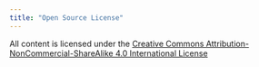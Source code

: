 ```yaml
---
title: "Open Source License"
---
```


All content is licensed under the [Creative Commons Attribution-NonCommercial-ShareAlike 4.0 International License](https://creativecommons.org/licenses/by-nc-sa/4.0/){target='_blank'}